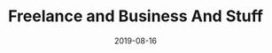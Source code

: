 ---
slug: freelance-and-business-and-stuff
title: "Freelance and Business And Stuff"
description: A short reflection on user experience and design.
date: 2019-08-16
readingTime: 1
---